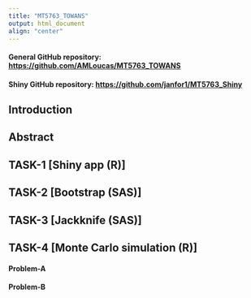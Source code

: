```yaml
---
title: "MT5763_TOWANS"
output: html_document
align: "center"
---
```


#### General GitHub repository: [https://github.com/AMLoucas/MT5763_TOWANS](https://github.com/AMLoucas/MT5763_TOWANS)

#### Shiny GitHub repository: [https://github.com/janfor1/MT5763_Shiny](https://github.com/janfor1/MT5763_Shiny)


## Introduction

## Abstract




## TASK-1 [Shiny app (R)]




## TASK-2 [Bootstrap (SAS)]




## TASK-3 [Jackknife (SAS)]




## TASK-4 [Monte Carlo simulation (R)]

#### Problem-A 




#### Problem-B 




